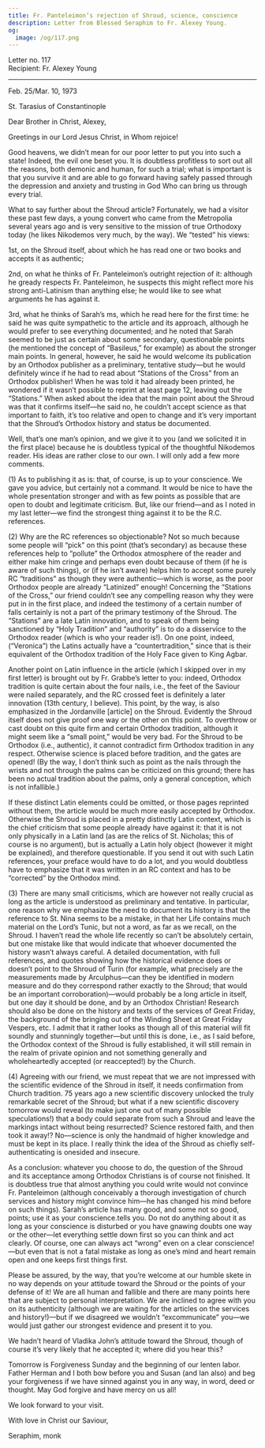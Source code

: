 ```yaml
---
title: Fr. Panteleimon’s rejection of Shroud, science, conscience
description: Letter from Blessed Seraphim to Fr. Alexey Young.
og:
  image: /og/117.png
---
```


<div style={{textAlign:'right', fontFamily:'monospace'}}>Letter no. 117</div>
<div style={{textAlign:'left', fontFamily:'monospace'}}>Recipient: Fr. Alexey Young</div>

---

Feb. 25/Mar. 10, 1973

St. Tarasius of Constantinople

Dear Brother in Christ, Alexey,

Greetings in our Lord Jesus Christ, in Whom rejoice!

Good heavens, we didn’t mean for our poor letter to put you into such a state! Indeed, the evil one beset you. It is doubtless profitless to sort out all the reasons, both demonic and human, for such a trial; what is important is that you survive it and are able to go forward having safely passed through the depression and anxiety and trusting in God Who can bring us through every trial.

What to say further about the Shroud article? Fortunately, we had a visitor these past few days, a young convert who came from the Metropolia several years ago and is very sensitive to the mission of true Orthodoxy today (he likes Nikodemos very much, by the way). We “tested” his views:

1st, on the Shroud itself, about which he has read one or two books and accepts it as authentic;

2nd, on what he thinks of Fr. Panteleimon’s outright rejection of it: although he gready respects Fr. Panteleimon, he suspects this might reflect more his strong anti-Latinism than anything else; he would like to see what arguments he has against it.

3rd, what he thinks of Sarah’s ms, which he read here for the first time: he said he was quite sympathetic to the article and its approach, although he would prefer to see everything documented; and he noted that Sarah seemed to be just as certain about some secondary, questionable points (he mentioned the concept of “Basileus,” for example) as about the stronger main points. In general, however, he said he would welcome its publication by an Orthodox publisher as a preliminary, tentative study—but he would definitely wince if he had to read about “Stations of the Cross” from an Orthodox publisher! When he was told it had already been printed, he wondered if it wasn’t possible to reprint at least page 12, leaving out the “Stations.” When asked about the idea that the main point about the Shroud was that it confirms itself—he said no, he couldn’t accept science as that important to faith, it’s too relative and open to change and it’s very important that the Shroud’s Orthodox history and status be documented.

Well, that’s one man’s opinion, and we give it to you (and we solicited it in the first place) because he is doubtless typical of the thoughtful Nikodemos reader. His ideas are rather close to our own. I will only add a few more comments.

(1)  As to publishing it as is: that, of course, is up to your conscience. We gave you advice, but certainly not a command. It would be nice to have the whole presentation stronger and with as few points as possible that are open to doubt and legitimate criticism. But, like our friend—and as I noted in my last letter—we find the strongest thing against it to be the R.C. references.

(2) Why are the RC references so objectionable? Not so much because some people will “pick” on this point (that’s secondary) as because these references help to “pollute” the Orthodox atmosphere of the reader and either make him cringe and perhaps even doubt because of them (if he is aware of such things), or (if he isn’t aware) helps him to accept some purely RC “traditions” as though they were authentic—which is worse, as the poor Orthodox people are already “Latinized” enough! Concerning the “Stations of the Cross,” our friend couldn’t see any compelling reason why they were put in in the first place, and indeed the testimony of a certain number of falls certainly is not a part of the primary testimony of the Shroud. The “Stations” are a late Latin innovation, and to speak of them being sanctioned by “Holy Tradition” and “authority” is to do a disservice to the Orthodox reader (which is who your reader is!). On one point, indeed, (“Veronica”) the Latins actually have a “countertradition,” since that is their equivalent of the Orthodox tradition of the Holy Face given to King Agbar.

Another point on Latin influence in the article (which I skipped over in my first letter) is brought out by Fr. Grabbe’s letter to you: indeed, Orthodox tradition is quite certain about the four nails, i.e., the feet of the Saviour were nailed separately, and the RC crossed feet is definitely a later innovation (13th century, I believe). This point, by the way, is also emphasized in the Jordanville [article] on the Shroud. Evidently the Shroud itself does not give proof one way or the other on this point. To overthrow or cast doubt on this quite firm and certain Orthodox tradition, although it might seem like a “small point,” would be very bad. For the Shroud to be Orthodox (i.e., authentic), it cannot contradict firm Orthodox tradition in any respect. Otherwise science is placed before tradition, and the gates are opened! (By the way, I don’t think such as point as the nails through the wrists and not through the palms can be criticized on this ground; there has been no actual tradition about the palms, only a general conception, which is not infallible.)

If these distinct Latin elements could be omitted, or those pages reprinted without them, the article would be much more easily accepted by Orthodox. Otherwise the Shroud is placed in a pretty distinctly Latin context, which is the chief criticism that some people already have against it: that it is not only physically in a Latin land (as are the relics of St. Nicholas; this of course is no argument), but is actually a Latin holy object (however it might be explained), and therefore questionable. If you send it out with such Latin references, your preface would have to do a lot, and you would doubtless have to emphasize that it was written in an RC context and has to be “corrected” by the Orthodox mind.

(3) There are many small criticisms, which are however not really crucial as long as the article is understood as preliminary and tentative. In particular, one reason why we emphasize the need to document its history is that the reference to St. Nina seems to be a mistake, in that her Life contains much material on the Lord’s Tunic, but not a word, as far as we recall, on the Shroud. I haven’t read the whole life recently so can’t be absolutely certain, but one mistake like that would indicate that whoever documented the history wasn’t always careful. A detailed documentation, with full references, and quotes showing how the historical evidence does or doesn’t point to the Shroud of Turin (for example, what precisely are the measurements made by Arculphus—can they be identified in modern measure and do they correspond rather exactly to the Shroud; that would be an important corroboration)—would probably be a long article in itself, but one day it should be done, and by an Orthodox Christian! Research should also be done on the history and texts of the services of Great Friday, the background of the bringing out of the Winding Sheet at Great Friday Vespers, etc. I admit that it rather looks as though all of this material will fit soundly and stunningly together—but until this is done, i.e., as I said before, the Orthodox context of the Shroud is fully established, it will still remain in the realm of private opinion and not something generally and wholeheartedly accepted (or reaccepted!) by the Church.

(4) Agreeing with our friend, we must repeat that we are not impressed with the scientific evidence of the Shroud in itself, it needs confirmation from Church tradition. 75 years ago a new scientific discovery unlocked the truly remarkable secret of the Shroud; but what if a new scientific discovery tomorrow would reveal (to make just one out of many possible speculations!) that a body could separate from such a Shroud and leave the markings intact without being resurrected? Science restored faith, and then took it away!? No—science is only the handmaid of higher knowledge and must be kept in its place. I really think the idea of the Shroud as chiefly self-authenticating is onesided and insecure.

As a conclusion: whatever you choose to do, the question of the Shroud and its acceptance among Orthodox Christians is of course not finished. It is doubtless true that almost anything you could write would not convince Fr. Panteleimon (although conceivably a thorough investigation of church services and history might convince him—he has changed his mind before on such things). Sarah’s article has many good, and some not so good, points; use it as your conscience.tells you. Do not do anything about it as long as your conscience is disturbed or you have gnawing doubts one way or the other—let everything settle down first so you can think and act clearly. Of course, one can always act “wrong” even on a clear conscience!—but even that is not a fatal mistake as long as one’s mind and heart remain open and one keeps first things first.

Please be assured, by the way, that you’re welcome at our humble skete in no way depends on your attitude toward the Shroud or the points of your defense of it! We are all human and fallible and there are many points here that are subject to personal interpretation. We are inclined to agree with you on its authenticity (although we are waiting for the articles on the services and history!)—but if we disagreed we wouldn’t “excommunicate” you—we would just gather our strongest evidence and present it to you.

We hadn’t heard of Vladika John’s attitude toward the Shroud, though of course it’s very likely that he accepted it; where did you hear this?

Tomorrow is Forgiveness Sunday and the beginning of our lenten labor. Father Herman and I both bow before you and Susan (and Ian also) and beg your forgiveness if we have sinned against you in any way, in word, deed or thought. May God forgive and have mercy on us all!

We look forward to your visit.

With love in Christ our Saviour,

Seraphim, monk